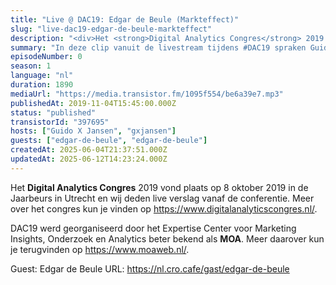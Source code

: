 ```yaml
---
title: "Live @ DAC19: Edgar de Beule (Markteffect)"
slug: "live-dac19-edgar-de-beule-markteffect"
description: "<div>Het <strong>Digital Analytics Congres</strong> 2019 vond plaats op 8 oktober 2019 in de Jaarbeurs in Utrecht en wij deden live verslag vanaf de conferentie. Meer over het congres kun je vinden op <a href=\"https://www.digitalanalyticscongres.nl/\">https://www.digitalanalyticscongres.nl/</a>.<br><br>DAC19 werd georganiseerd door het Expertise Center voor Marketing Insights, Onderzoek en Analytics beter bekend als <strong>MOA</strong>. Meer daarover kun je terugvinden op <a href=\"https://www.moaweb.nl/\">https://www.moaweb.nl/</a>.<br><br>Guest: Edgar de Beule URL: https://nl.cro.cafe/gast/edgar-de-beule</div>"
summary: "In deze clip vanuit de livestream tijdens #DAC19 spraken Guido en Bart met Edgar de Beule van Markteffect."
episodeNumber: 0
season: 1
language: "nl"
duration: 1890
mediaUrl: "https://media.transistor.fm/1095f554/be6a39e7.mp3"
publishedAt: 2019-11-04T15:45:00.000Z
status: "published"
transistorId: "397695"
hosts: ["Guido X Jansen", "gxjansen"]
guests: ["edgar-de-beule", "edgar-de-beule"]
createdAt: 2025-06-04T21:37:51.000Z
updatedAt: 2025-06-12T14:23:24.000Z
---
```


Het <strong>Digital Analytics Congres</strong> 2019 vond plaats op 8 oktober 2019 in de Jaarbeurs in Utrecht en wij deden live verslag vanaf de conferentie. Meer over het congres kun je vinden op <a href="https://www.digitalanalyticscongres.nl/">https://www.digitalanalyticscongres.nl/</a>.

DAC19 werd georganiseerd door het Expertise Center voor Marketing Insights, Onderzoek en Analytics beter bekend als <strong>MOA</strong>. Meer daarover kun je terugvinden op <a href="https://www.moaweb.nl/">https://www.moaweb.nl/</a>.

Guest: Edgar de Beule URL: https://nl.cro.cafe/gast/edgar-de-beule
